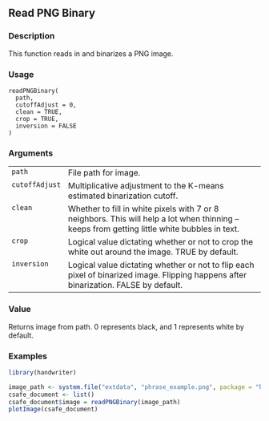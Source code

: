 ## Read PNG Binary {.unnumbered}


### Description

This function reads in and binarizes a PNG image.



### Usage

<pre><code class='language-R'>readPNGBinary(
  path,
  cutoffAdjust = 0,
  clean = TRUE,
  crop = TRUE,
  inversion = FALSE
)
</code></pre>


### Arguments

<table>
<tr><td style = "white-space: nowrap; font-family: monospace; vertical-align: top"><code id="path">path</code></td>
<td>
File path for image.
</td></tr>
<tr><td style = "white-space: nowrap; font-family: monospace; vertical-align: top"><code id="cutoffAdjust">cutoffAdjust</code></td>
<td>
Multiplicative adjustment to the K-means estimated binarization cutoff.
</td></tr>
<tr><td style = "white-space: nowrap; font-family: monospace; vertical-align: top"><code id="clean">clean</code></td>
<td>
Whether to fill in white pixels with 7 or 8 neighbors. This will help a lot when thinning &ndash; keeps from getting little white bubbles in text.
</td></tr>
<tr><td style = "white-space: nowrap; font-family: monospace; vertical-align: top"><code id="crop">crop</code></td>
<td>
Logical value dictating whether or not to crop the white out around the image. TRUE by default.
</td></tr>
<tr><td style = "white-space: nowrap; font-family: monospace; vertical-align: top"><code id="inversion">inversion</code></td>
<td>
Logical value dictating whether or not to flip each pixel of binarized image. Flipping happens after binarization. FALSE by default.
</td></tr>
</table>


### Value

Returns image from path. 0 represents black, and 1 represents white by default.



### Examples
```r
library(handwriter)

image_path <- system.file("extdata", "phrase_example.png", package = "handwriter")
csafe_document <- list()
csafe_document$image = readPNGBinary(image_path)
plotImage(csafe_document)



```
